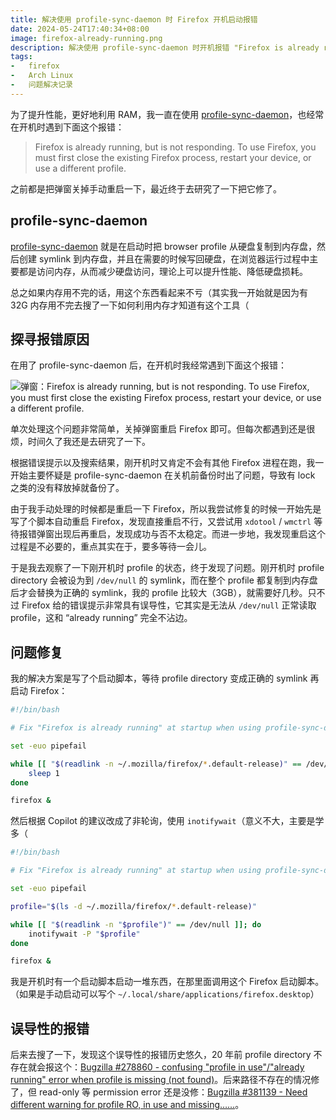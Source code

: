 ```yaml
---
title: 解决使用 profile-sync-daemon 时 Firefox 开机启动报错
date: 2024-05-24T17:40:34+08:00
image: firefox-already-running.png
description: 解决使用 profile-sync-daemon 时开机报错 "Firefox is already running, but is not responding"
tags:
-   firefox
-   Arch Linux
-   问题解决记录
---
```


为了提升性能，更好地利用 RAM，我一直在使用 [profile-sync-daemon](https://github.com/graysky2/profile-sync-daemon)，也经常在开机时遇到下面这个报错：

> Firefox is already running, but is not responding. To use Firefox, you must first close the existing Firefox process, restart your device, or use a different profile.

之前都是把弹窗关掉手动重启一下，最近终于去研究了一下把它修了。

<Excerpt />

## profile-sync-daemon

[profile-sync-daemon](https://github.com/graysky2/profile-sync-daemon) 就是在启动时把 browser profile 从硬盘复制到内存盘，然后创建 symlink 到内存盘，并且在需要的时候写回硬盘，在浏览器运行过程中主要都是访问内存，从而减少硬盘访问，理论上可以提升性能、降低硬盘损耗。

总之如果内存用不完的话，用这个东西看起来不亏（其实我一开始就是因为有 32G 内存用不完去搜了一下如何利用内存才知道有这个工具（

## 探寻报错原因

在用了 profile-sync-daemon 后，在开机时我经常遇到下面这个报错：

![弹窗：Firefox is already running, but is not responding. To use Firefox, you must first close the existing Firefox process, restart your device, or use a different profile.](firefox-already-running.png)

单次处理这个问题非常简单，关掉弹窗重启 Firefox 即可。但每次都遇到还是很烦，时间久了我还是去研究了一下。

根据错误提示以及搜索结果，刚开机时又肯定不会有其他 Firefox 进程在跑，我一开始主要怀疑是 profile-sync-daemon 在关机前备份时出了问题，导致有 lock 之类的没有释放掉就备份了。

由于我手动处理的时候都是重启一下 Firefox，所以我尝试修复的时候一开始先是写了个脚本自动重启 Firefox，发现直接重启不行，又尝试用 `xdotool` / `wmctrl` 等待报错弹窗出现后再重启，发现成功与否不太稳定。而进一步地，我发现重启这个过程是不必要的，重点其实在于，要多等待一会儿。

于是我去观察了一下刚开机时 profile 的状态，终于发现了问题。刚开机时 profile directory 会被设为到 `/dev/null` 的 symlink，而在整个 profile 都复制到内存盘后才会替换为正确的 symlink，我的 profile 比较大（3GB），就需要好几秒。只不过 Firefox 给的错误提示非常具有误导性，它其实是无法从 `/dev/null` 正常读取 profile，这和 “already running” 完全不沾边。

## 问题修复

我的解决方案是写了个启动脚本，等待 profile directory 变成正确的 symlink 再启动 Firefox：

```sh
#!/bin/bash

# Fix "Firefox is already running" at startup when using profile-sync-daemon

set -euo pipefail

while [[ "$(readlink -n ~/.mozilla/firefox/*.default-release)" == /dev/null ]]; do
    sleep 1
done

firefox &
```

然后根据 Copilot 的建议改成了非轮询，使用 `inotifywait`（意义不大，主要是学多（

```sh
#!/bin/bash

# Fix "Firefox is already running" at startup when using profile-sync-daemon

set -euo pipefail

profile="$(ls -d ~/.mozilla/firefox/*.default-release)"

while [[ "$(readlink -n "$profile")" == /dev/null ]]; do
    inotifywait -P "$profile"
done

firefox &
```

我是开机时有一个启动脚本启动一堆东西，在那里面调用这个 Firefox 启动脚本。（如果是手动启动可以写个 `~/.local/share/applications/firefox.desktop`）

## 误导性的报错

后来去搜了一下，发现这个误导性的报错历史悠久，20 年前 profile directory 不存在就会报这个：[Bugzilla #278860 - confusing "profile in use"/"already running" error when profile is missing (not found)](https://bugzilla.mozilla.org/show_bug.cgi?id=278860)。后来路径不存在的情况修了，但 read-only 等 permission error 还是没修：[Bugzilla #381139 - Need different warning for profile RO, in use and missing……](https://bugzilla.mozilla.org/show_bug.cgi?id=381139)。
